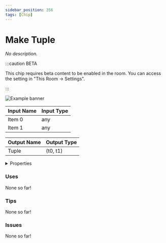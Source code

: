 ```yaml
---
sidebar_position: 356
tags: [Chip]
---
```


# Make Tuple

*No description.*

:::caution BETA

This chip requires beta content to be enabled in the room. You can access the setting in "This Room -> Settings".

:::

![Example banner](./assets/bee72c1d-266b-4ea4-b185-7500618030c6.svg)

| Input Name | Input Type |
|-----------|-----------|
| Item 0 | any |
| Item 1 | any |

| Output Name | Output Type |
|-----------|-----------|
| Tuple | (t0, t1) |


<details>
  <summary>Properties</summary>
  <div>
    <div>
    <table>
      <thead>
        <tr>
          <th>Is beta required?</th>
          <th>✅</th>
        </tr>
        <tr>
          <th>Is this chip a trolling risk?</th>
          <th>❌</th>
        </tr>
        <tr>
          <th>Chip UUID</th>
          <th>bee72c1d-266b-4ea4-b185-7500618030c6</th>
        </tr>
      </thead>
    </table>
    </div>
  </div>
</details>

### Uses

None so far!

### Tips

None so far!

### Issues

None so far!